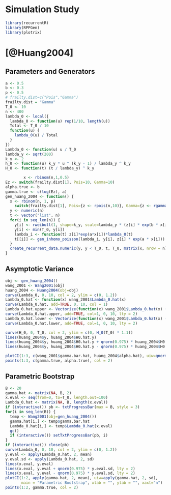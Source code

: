 Simulation Study
===

```r
library(recurrentR)
library(RPPGen)
library(plotrix)
```

# [@Huang2004]

## Parameters and Generators

```r
a <- 0.5
b <- 0.3
p <- 0.5
# frailty.dist=c("Pois","Gamma")
frailty.dist = "Gamma"
T_0 <- 10
n <- 400
lambda_0 <- local({
  lambda_0 <- function(u) rep(1/10, length(u))
  Total <- T_0 / 10
  function(u) { 
    lambda_0(u) / Total
  }
})
Lambda_0 <- function(u) u / T_0
lambda_y <- sqrt(200)
k_y <- 2
h_0 <- function(u) k_y * u ^ (k_y - 1) / lambda_y ^ k_y
H_0 <- function(t) (t / lambda_y) ^ k_y

  		x <- rbinom(n,1,0.5)
Ez <- switch(frailty.dist[1], Pois=10, Gamma=10)
alpha.true <- b
gamma.true <- c(log(Ez), a)
gen_huang_2004 <- function() {
  x <- rbinom(n, 1, p)
	switch(frailty.dist[1], Pois={z <- rpois(n,10)}, Gamma={z <- rgamma(n,2,scale=5)})
  y <- numeric(n)
  t <- vector("list", n)
  for(i in seq_len(n)) {
    y[i] <- rweibull(1, shape=k_y, scale=lambda_y * (z[i] * exp(b * x[i]))^(-1/k_y))
    y[i] <- min(T_0, y[i])
    lambda_i <- function(t) z[i]*exp(a*x[i])*lambda_0(t)
    t[[i]] <- gen_inhomo_poisson(lambda_i, y[i], z[i] * exp(a * x[i]))
  }
  create_recurrent_data.numeric(y, y < T_0, t, T_0, matrix(x, nrow = n))
}

```

## Asymptotic Variance

```r
obj <- gen_huang_2004()
wang_2001 <- Wang2001(obj)
huang_2004 <- Huang2004(obj=obj)
curve(Lambda_0, 0, 10, col = 2, ylim = c(0, 1.2))
Lambda_0.hat <- function(x) wang_2001$Lambda_0.hat(x)
curve(Lambda_0.hat, add=TRUE, 0, 10, col = 1)
Lambda_0.hat.upper <- Vectorize(function(x) wang_2001$Lambda_0.hat(x) + 2 * sqrt(wang_2001$Lambda_0.hat.var(x)))
curve(Lambda_0.hat.upper, add=TRUE, col=1, 0, 10, lty = 2)
Lambda_0.hat.lower <- Vectorize(function(x) wang_2001$Lambda_0.hat(x) - 2 * sqrt(wang_2001$Lambda_0.hat.var(x)))
curve(Lambda_0.hat.lower, add=TRUE, col=1, 0, 10, lty = 2)

curve(H_0, 0, T_0, col = 2, ylim = c(0, H_0(T_0) * 1.1))
lines(huang_2004$y, huang_2004$H0.hat.y)
lines(huang_2004$y, huang_2004$H0.hat.y + qnorm(0.975) * huang_2004$H0.hat.y.sd, lty = 2)
lines(huang_2004$y, huang_2004$H0.hat.y - qnorm(0.975) * huang_2004$H0.hat.y.sd, lty = 2)

plotCI(1:3, c(wang_2001$gamma.bar.hat, huang_2004$alpha.hat), uiw=qnorm(0.975) * c(sqrt(diag(wang_2001$gamma.bar.hat.var)), sqrt(diag(huang_2004$alpha.hat.var))))
points(1:3, c(gamma.true, alpha.true), col = 2)
```

## Parametric Bootstrap

```r
B <- 20
gamma.hat <- matrix(NA, B, 2)
x.eval <- seq(from=0, to=T_0, length.out=100)
Lambda_0.hat <- matrix(NA, B, length(x.eval))
if (interactive()) pb <- txtProgressBar(max = B, style = 3)
for(i in seq_len(B)) {
  temp <- Wang2001(obj=gen_huang_2004())
  gamma.hat[i,] <- temp$gamma.bar.hat
  Lambda_0.hat[i,] <- temp$Lambda_0.hat(x.eval)
  gc()
  if (interactive()) setTxtProgressBar(pb, i)
}
if (interactive()) close(pb)
curve(Lambda_0, 0, 10, col = 2, ylim = c(0, 1.2))
y.eval <- apply(Lambda_0.hat, 2, mean)
y.eval.sd <- apply(Lambda_0.hat, 2, sd)
lines(x.eval, y.eval)
lines(x.eval, y.eval + qnorm(0.975) * y.eval.sd, lty = 2)
lines(x.eval, y.eval - qnorm(0.975) * y.eval.sd, lty = 2)
plotCI(1:2, apply(gamma.hat, 2, mean), uiw=apply(gamma.hat, 2, sd), 
       main = "Parametric Bootstrap", xlab = "", ylab = "", xaxt="n")
points(1:2, gamma.true, col = 2)
```